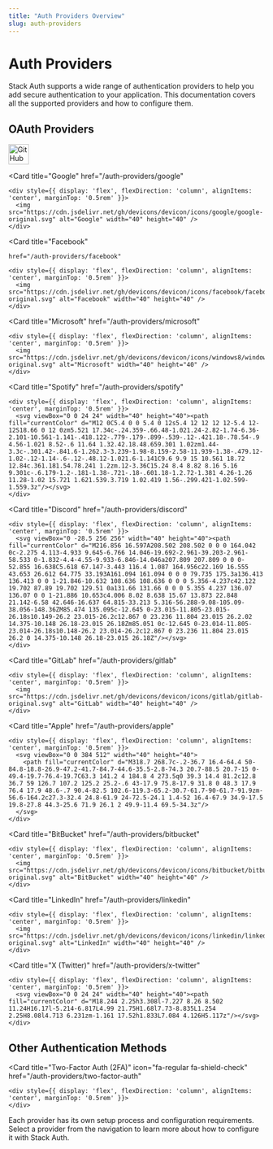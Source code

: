 ```yaml
---
title: "Auth Providers Overview"
slug: auth-providers
---
```


# Auth Providers

Stack Auth supports a wide range of authentication providers to help you add secure authentication to your application. This documentation covers all the supported providers and how to configure them.

## OAuth Providers

<CardGroup cols={3}>
  <Card 
    title="GitHub"
    href="/auth-providers/github"
  >
    <div style={{ display: 'flex', flexDirection: 'column', alignItems: 'center', marginTop: '0.5rem' }}>
      <img src="https://cdn.jsdelivr.net/gh/devicons/devicon/icons/github/github-original.svg" alt="GitHub" width="40" height="40" />
    </div>
  </Card>
  
  <Card 
    title="Google"
    href="/auth-providers/google"
  >
    <div style={{ display: 'flex', flexDirection: 'column', alignItems: 'center', marginTop: '0.5rem' }}>
      <img src="https://cdn.jsdelivr.net/gh/devicons/devicon/icons/google/google-original.svg" alt="Google" width="40" height="40" />
    </div>
  </Card>
  
  <Card 
    title="Facebook"

    href="/auth-providers/facebook"
  >
    <div style={{ display: 'flex', flexDirection: 'column', alignItems: 'center', marginTop: '0.5rem' }}>
      <img src="https://cdn.jsdelivr.net/gh/devicons/devicon/icons/facebook/facebook-original.svg" alt="Facebook" width="40" height="40" />
    </div>
  </Card>
  
  <Card 
    title="Microsoft"
    href="/auth-providers/microsoft"
  >
    <div style={{ display: 'flex', flexDirection: 'column', alignItems: 'center', marginTop: '0.5rem' }}>
      <img src="https://cdn.jsdelivr.net/gh/devicons/devicon/icons/windows8/windows8-original.svg" alt="Microsoft" width="40" height="40" />
    </div>
  </Card>
  
  <Card 
    title="Spotify"
    href="/auth-providers/spotify"
  >
    <div style={{ display: 'flex', flexDirection: 'column', alignItems: 'center', marginTop: '0.5rem' }}>
      <svg viewBox="0 0 24 24" width="40" height="40"><path fill="currentColor" d="M12 0C5.4 0 0 5.4 0 12s5.4 12 12 12 12-5.4 12-12S18.66 0 12 0zm5.521 17.34c-.24.359-.66.48-1.021.24-2.82-1.74-6.36-2.101-10.561-1.141-.418.122-.779-.179-.899-.539-.12-.421.18-.78.54-.9 4.56-1.021 8.52-.6 11.64 1.32.42.18.48.659.301 1.02zm1.44-3.3c-.301.42-.841.6-1.262.3-3.239-1.98-8.159-2.58-11.939-1.38-.479.12-1.02-.12-1.14-.6-.12-.48.12-1.021.6-1.141C9.6 9.9 15 10.561 18.72 12.84c.361.181.54.78.241 1.2zm.12-3.36C15.24 8.4 8.82 8.16 5.16 9.301c-.6.179-1.2-.181-1.38-.721-.18-.601.18-1.2.72-1.381 4.26-1.26 11.28-1.02 15.721 1.621.539.3.719 1.02.419 1.56-.299.421-1.02.599-1.559.3z"/></svg>
    </div>
  </Card>
  
  <Card 
    title="Discord"
    href="/auth-providers/discord"
  >
    <div style={{ display: 'flex', flexDirection: 'column', alignItems: 'center', marginTop: '0.5rem' }}>
      <svg viewBox="0 -28.5 256 256" width="40" height="40"><path fill="currentColor" d="M216.856 16.597A208.502 208.502 0 0 0 164.042 0c-2.275 4.113-4.933 9.645-6.766 14.046-19.692-2.961-39.203-2.961-58.533 0-1.832-4.4-4.55-9.933-6.846-14.046a207.809 207.809 0 0 0-52.855 16.638C5.618 67.147-3.443 116.4 1.087 164.956c22.169 16.555 43.653 26.612 64.775 33.193A161.094 161.094 0 0 0 79.735 175.3a136.413 136.413 0 0 1-21.846-10.632 108.636 108.636 0 0 0 5.356-4.237c42.122 19.702 87.89 19.702 129.51 0a131.66 131.66 0 0 0 5.355 4.237 136.07 136.07 0 0 1-21.886 10.653c4.006 8.02 8.638 15.67 13.873 22.848 21.142-6.58 42.646-16.637 64.815-33.213 5.316-56.288-9.08-105.09-38.056-148.36ZM85.474 135.095c-12.645 0-23.015-11.805-23.015-26.18s10.149-26.2 23.015-26.2c12.867 0 23.236 11.804 23.015 26.2.02 14.375-10.148 26.18-23.015 26.18Zm85.051 0c-12.645 0-23.014-11.805-23.014-26.18s10.148-26.2 23.014-26.2c12.867 0 23.236 11.804 23.015 26.2 0 14.375-10.148 26.18-23.015 26.18Z"/></svg>
    </div>
  </Card>
  
  <Card 
    title="GitLab"
    href="/auth-providers/gitlab"
  >
    <div style={{ display: 'flex', flexDirection: 'column', alignItems: 'center', marginTop: '0.5rem' }}>
      <img src="https://cdn.jsdelivr.net/gh/devicons/devicon/icons/gitlab/gitlab-original.svg" alt="GitLab" width="40" height="40" />
    </div>
  </Card>
  
  <Card 
    title="Apple"
    href="/auth-providers/apple"
  >
    <div style={{ display: 'flex', flexDirection: 'column', alignItems: 'center', marginTop: '0.5rem' }}>
      <svg viewBox="0 0 384 512" width="40" height="40">
        <path fill="currentColor" d="M318.7 268.7c-.2-36.7 16.4-64.4 50-84.8-18.8-26.9-47.2-41.7-84.7-44.6-35.5-2.8-74.3 20.7-88.5 20.7-15 0-49.4-19.7-76.4-19.7C63.3 141.2 4 184.8 4 273.5q0 39.3 14.4 81.2c12.8 36.7 59 126.7 107.2 125.2 25.2-.6 43-17.9 75.8-17.9 31.8 0 48.3 17.9 76.4 17.9 48.6-.7 90.4-82.5 102.6-119.3-65.2-30.7-61.7-90-61.7-91.9zm-56.6-164.2c27.3-32.4 24.8-61.9 24-72.5-24.1 1.4-52 16.4-67.9 34.9-17.5 19.8-27.8 44.3-25.6 71.9 26.1 2 49.9-11.4 69.5-34.3z"/>
      </svg>
    </div>
  </Card>
  
  <Card 
    title="BitBucket"
    href="/auth-providers/bitbucket"
  >
    <div style={{ display: 'flex', flexDirection: 'column', alignItems: 'center', marginTop: '0.5rem' }}>
      <img src="https://cdn.jsdelivr.net/gh/devicons/devicon/icons/bitbucket/bitbucket-original.svg" alt="BitBucket" width="40" height="40" />
    </div>
  </Card>
  
  <Card 
    title="LinkedIn"
    href="/auth-providers/linkedin"
  >
    <div style={{ display: 'flex', flexDirection: 'column', alignItems: 'center', marginTop: '0.5rem' }}>
      <img src="https://cdn.jsdelivr.net/gh/devicons/devicon/icons/linkedin/linkedin-original.svg" alt="LinkedIn" width="40" height="40" />
    </div>
  </Card>
  
  <Card 
    title="X (Twitter)"
    href="/auth-providers/x-twitter"
  >
    <div style={{ display: 'flex', flexDirection: 'column', alignItems: 'center', marginTop: '0.5rem' }}>
      <svg viewBox="0 0 24 24" width="40" height="40"><path fill="currentColor" d="M18.244 2.25h3.308l-7.227 8.26 8.502 11.24H16.17l-5.214-6.817L4.99 21.75H1.68l7.73-8.835L1.254 2.25H8.08l4.713 6.231zm-1.161 17.52h1.833L7.084 4.126H5.117z"/></svg>
    </div>
  </Card>
</CardGroup>

## Other Authentication Methods

<CardGroup cols={2}>
  <Card 
    title="Passkey"
    icon="fa-regular fa-key"
    href="/auth-providers/passkey"
  >
    <div style={{ display: 'flex', flexDirection: 'column', alignItems: 'center', marginTop: '0.5rem' }}>
    </div>
  </Card>
  
  <Card 
    title="Two-Factor Auth (2FA)"
    icon="fa-regular fa-shield-check"
    href="/auth-providers/two-factor-auth"
  >
    <div style={{ display: 'flex', flexDirection: 'column', alignItems: 'center', marginTop: '0.5rem' }}>
    </div>
  </Card>
</CardGroup>

Each provider has its own setup process and configuration requirements. Select a provider from the navigation to learn more about how to configure it with Stack Auth.
